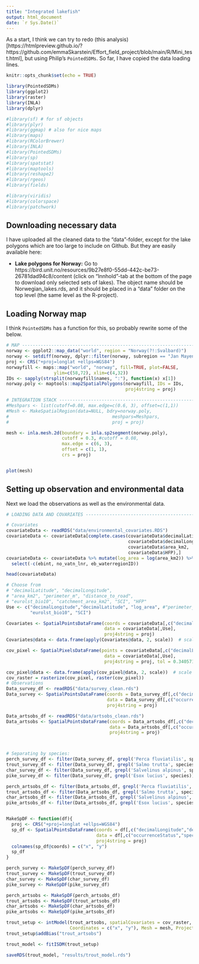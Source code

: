 ```yaml
---
title: "Integrated lakefish"
output: html_document
date: `r Sys.Date()`
---
```


As a start, I think we can try to redo (this analysis)[https://htmlpreview.github.io/?https://github.com/emmaSkarstein/Effort_field_project/blob/main/R/Mini_test.html], but using Philip's `PointedSDMs`. So far, I have copied the data loading lines. 

```r
knitr::opts_chunk$set(echo = TRUE)
```

```r
library(PointedSDMs)
library(ggplot2)
library(raster)
library(INLA)
library(dplyr)

#library(sf) # for sf objects
#library(plyr)
#library(ggmap) # also for nice maps
#library(maps)
#library(RColorBrewer)
#library(INLA)
#library(PointedSDMs)
#library(sp)
#library(spatstat)
#library(maptools)
#library(reshape2)
#library(rgeos)
#library(fields)

#library(viridis)
#library(colorspace)
#library(patchwork)
```



## Downloading necessary data 
I have uploaded all the cleaned data to the "data"-folder, except for the lake polygons which are too large to include on Github. But they are easily available here: 

- **Lake polygons for Norway:** Go to https://bird.unit.no/resources/9b27e8f0-55dd-442c-be73-26781dad94c8/content (click on "Innhold"-tab at the bottom of the page to download only selected sets of lakes). The object name should be Norwegian_lakes.rds, and it should be placed in a "data" folder on the top level (the same level as the R-project).

## Loading Norway map



I think `PointedSDMs` has a function for this, so probably rewrite some of the below.

```r
# MAP ---------------------------------------------------------------------------------------------------------
norway <- ggplot2::map_data("world", region = "Norway(?!:Svalbard)")
norway <- setdiff(norway, dplyr::filter(norway, subregion == "Jan Mayen"))
proj <- CRS("+proj=longlat +ellps=WGS84")
norwayfill <- maps::map("world", "norway", fill=TRUE, plot=FALSE, 
                  ylim=c(58,72), xlim=c(4,32))
IDs <- sapply(strsplit(norwayfill$names, ":"), function(x) x[1])
norway.poly <- maptools::map2SpatialPolygons(norwayfill, IDs = IDs, 
                                             proj4string = proj)
```

```r
# INTEGRATION STACK --------------------------------------------------------------------------------------------
#Meshpars <- list(cutoff=0.08, max.edge=c(0.6, 3), offset=c(1,1))
#Mesh <- MakeSpatialRegion(data=NULL, bdry=norway.poly, 
#                                       meshpars=Meshpars,
#                                       proj = proj)

mesh <- inla.mesh.2d(boundary = inla.sp2segment(norway.poly), 
                     cutoff = 0.3, #cutoff = 0.08,
                     max.edge = c(6, 3), 
                     offset = c(1, 1), 
                     crs = proj)


plot(mesh)
```
## Setting up observation and environmental data

Next we load the observations as well as the environmental data.

```r
# LOADING DATA AND COVARIATES ---------------------------------------------------------------------------------

# Covariates
covariateData <- readRDS("data/environmental_covariates.RDS")
covariateData <- covariateData[complete.cases(covariateData$decimalLatitude,
                                              covariateData$decimalLongitude,
                                              covariateData$area_km2,
                                              covariateData$HFP),]
covariateData <- covariateData %>% mutate(log_area = log(area_km2)) %>% 
  select(-c(ebint, no_vatn_lnr, eb_waterregionID))

head(covariateData)

# Choose from 
# "decimalLatitude", "decimalLongitude",
# "area_km2", "perimeter_m", "distance_to_road", 
# "eurolst_bio10", "catchment_area_km2", "SCI", "HFP"
Use <- c("decimalLongitude","decimalLatitude", "log_area", #"perimeter_m", 
         "eurolst_bio10", "SCI")

Covariates <- SpatialPointsDataFrame(coords = covariateData[,c("decimalLongitude","decimalLatitude")],
                                     data = covariateData[,Use], 
                                     proj4string = proj)
Covariates@data <- data.frame(apply(Covariates@data, 2, scale))  # scale the covariates

cov_pixel <- SpatialPixelsDataFrame(points = covariateData[,c("decimalLongitude","decimalLatitude")],
                                     data = covariateData[,Use], 
                                     proj4string = proj, tol = 0.340571)

cov_pixel@data <- data.frame(apply(cov_pixel@data, 2, scale))  # scale the covariates
cov_raster = rasterize(cov_pixel, raster(cov_pixel))
# Observations
Data_survey_df <- readRDS("data/survey_clean.rds")
Data_survey <- SpatialPointsDataFrame(coords = Data_survey_df[,c("decimalLongitude","decimalLatitude")], 
                                      data = Data_survey_df[,c("occurrenceStatus","species")],
                                      proj4string = proj)

Data_artsobs_df <- readRDS("data/artsobs_clean.rds")
Data_artsobs <- SpatialPointsDataFrame(coords = Data_artsobs_df[,c("decimalLongitude","decimalLatitude")], 
                                       data = Data_artsobs_df[,c("occurrenceStatus","species")],
                                       proj4string = proj)



# Separating by species:
perch_survey_df <- filter(Data_survey_df, grepl('Perca fluviatilis', species))
trout_survey_df <- filter(Data_survey_df, grepl('Salmo trutta', species))
char_survey_df <- filter(Data_survey_df, grepl('Salvelinus alpinus', species))
pike_survey_df <- filter(Data_survey_df, grepl('Esox lucius', species))

perch_artsobs_df <- filter(Data_artsobs_df, grepl('Perca fluviatilis', species))
trout_artsobs_df <- filter(Data_artsobs_df, grepl('Salmo trutta', species))
char_artsobs_df <- filter(Data_artsobs_df, grepl('Salvelinus alpinus', species))
pike_artsobs_df <- filter(Data_artsobs_df, grepl('Esox lucius', species))


MakeSpDF <- function(df){
  proj <- CRS("+proj=longlat +ellps=WGS84")
  sp_df <- SpatialPointsDataFrame(coords = df[,c("decimalLongitude","decimalLatitude")], 
                                  data = df[,c("occurrenceStatus","species")],
                                  proj4string = proj)
  colnames(sp_df@coords) = c("x", "y")
  sp_df
}

perch_survey <- MakeSpDF(perch_survey_df)
trout_survey <- MakeSpDF(trout_survey_df)
char_survey <- MakeSpDF(char_survey_df)
pike_survey <- MakeSpDF(pike_survey_df)

perch_artsobs <- MakeSpDF(perch_artsobs_df)
trout_artsobs <- MakeSpDF(trout_artsobs_df)
char_artsobs <- MakeSpDF(char_artsobs_df)
pike_artsobs <- MakeSpDF(pike_artsobs_df)
```

```r
trout_setup <- intModel(trout_artsobs, spatialCovariates = cov_raster,
                        Coordinates = c("x", "y"), Mesh = mesh, Projection = proj)
trout_setup$addBias("trout_artsobs")

trout_model <- fitISDM(trout_setup)

saveRDS(trout_model, "results/trout_model.rds")
```

